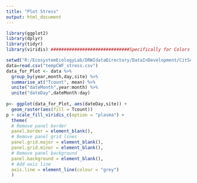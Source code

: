 ```yaml
---
title: "Plot Stress"
output: html_document
---
```


```r
library(ggplot2)
library(dplyr)
library(tidyr)
library(viridis) ##############################Specifically for Colors

setwd("R:/EcosystemEcologyLab/DRWIdataDirectory/DataInDevelopment/CitSciDeployments/EnviroDIY/sensors/04_product/DRWIWork")
data=read.csv("tempCWF_stress.csv")
data_for_Plot <- data %>%
  group_by(year,month,day,site) %>%
  summarise_at("Tcount", mean) %>%
  unite("dateMonth",year:month) %>%
  unite("dateDay",dateMonth:day)
  
p<- ggplot(data_for_Plot, aes(dateDay,site)) +
  geom_raster(aes(fill = Tcount))
p + scale_fill_viridis_c(option = "plasma") +
  theme(
  # Remove panel border
  panel.border = element_blank(),  
  # Remove panel grid lines
  panel.grid.major = element_blank(),
  panel.grid.minor = element_blank(),
  # Remove panel background
  panel.background = element_blank(),
  # Add axis line
  axis.line = element_line(colour = "grey")
  )

```


